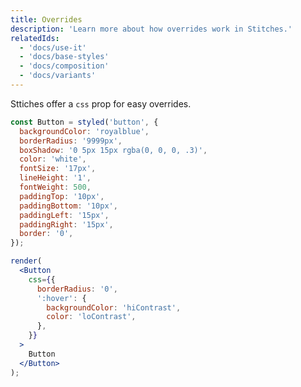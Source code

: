 ```yaml
---
title: Overrides
description: 'Learn more about how overrides work in Stitches.'
relatedIds:
  - 'docs/use-it'
  - 'docs/base-styles'
  - 'docs/composition'
  - 'docs/variants'
---
```


Sttiches offer a `css` prop for easy overrides.

```jsx live manual
const Button = styled('button', {
  backgroundColor: 'royalblue',
  borderRadius: '9999px',
  boxShadow: '0 5px 15px rgba(0, 0, 0, .3)',
  color: 'white',
  fontSize: '17px',
  lineHeight: '1',
  fontWeight: 500,
  paddingTop: '10px',
  paddingBottom: '10px',
  paddingLeft: '15px',
  paddingRight: '15px',
  border: '0',
});

render(
  <Button
    css={{
      borderRadius: '0',
      ':hover': {
        backgroundColor: 'hiContrast',
        color: 'loContrast',
      },
    }}
  >
    Button
  </Button>
);
```
